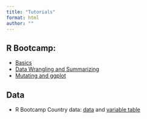 ```yaml
---
title: "Tutorials"
format: html
author: ""
---
```



## R Bootcamp:
- [Basics](day_1.qmd)
- [Data Wrangling and Summarizing](day_2.qmd)
- [Mutating and ggplot](day_3.qmd)

## Data
- R Bootcamp Country data: [data](images/country_data.csv) and [variable table](pages/country_data.qmd)